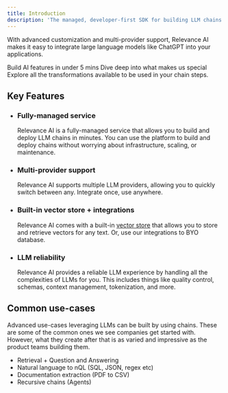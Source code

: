 ```yaml
---
title: Introduction
description: 'The managed, developer-first SDK for building LLM chains.'
---
```


With advanced customization and multi-provider support, Relevance AI makes it easy to integrate large language models like ChatGPT into your applications.

<CardGroup cols={2}>
    <Card title="Get started" icon="circle-play" href="/quickstart">
        Build AI features in under 5 mins
    </Card>
    <Card title="Features" icon="function" href="/features">
        Dive deep into what makes us special
    </Card>
</CardGroup>
<Card
    title="Library of transformations"
    icon="book"
    href="/sdk/tranformation-steps"
>
    Explore all the transformations available to be used in your chain steps.
</Card>

## Key Features

-   ### Fully-managed service

    Relevance AI is a fully-managed service that allows you to build and deploy LLM chains in minutes. You can use the platform to build and deploy chains without worrying about infrastructure, scaling, or maintenance.

-   ### Multi-provider support

    Relevance AI supports multiple LLM providers, allowing you to quickly switch between any. Integrate once, use anywhere.

-   ### Built-in vector store + integrations

    Relevance AI comes with a built-in [vector store](https://vectordatabase.com) that allows you to store and retrieve vectors for any text. Or, use our integrations to BYO database.

-   ### LLM reliability

    Relevance AI provides a reliable LLM experience by handling all the complexities of LLMs for you. This includes things like quality control, schemas, context management, tokenization, and more.

## Common use-cases

Advanced use-cases leveraging LLMs can be built by using chains. These are some of the common ones we see companies get started with. However, what they create after that is as varied and impressive as the product teams building them.

-   Retrieval + Question and Answering
-   Natural language to nQL (SQL, JSON, regex etc)
-   Documentation extraction (PDF to CSV)
-   Recursive chains (Agents)
